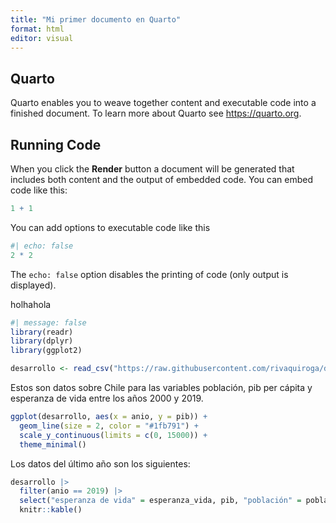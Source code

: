 ```yaml
---
title: "Mi primer documento en Quarto"
format: html
editor: visual
---
```


## Quarto

Quarto enables you to weave together content and executable code into a finished document. To learn more about Quarto see <https://quarto.org>.

## Running Code

When you click the **Render** button a document will be generated that includes both content and the output of embedded code. You can embed code like this:

```r
1 + 1
```

You can add options to executable code like this

```r
#| echo: false
2 * 2
```

The `echo: false` option disables the printing of code (only output is displayed).

holhahola

```r
#| message: false
library(readr)
library(dplyr)
library(ggplot2)

desarrollo <- read_csv("https://raw.githubusercontent.com/rivaquiroga/datos-de-ejemplo/main/cl_2000-2019.csv")
```

Estos son datos sobre Chile para las variables población, pib per cápita y esperanza de vida entre los años 2000 y 2019.

```r
ggplot(desarrollo, aes(x = anio, y = pib)) +
  geom_line(size = 2, color = "#1fb791") +
  scale_y_continuous(limits = c(0, 15000)) + 
  theme_minimal()
```

Los datos del último año son los siguientes:

```r
desarrollo |> 
  filter(anio == 2019) |> 
  select("esperanza de vida" = esperanza_vida, pib, "población" = poblacion) |> 
  knitr::kable()
```
